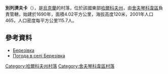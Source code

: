 {{coord|49|37|18|N|37|28|34|E|scale:100000_region:UA|display=title}}

'''別列濟夫卡'''（{{lang-uk|Березівка}}），是[[烏克蘭|烏克蘭]]的村落，位於該國東部[[哈爾科夫州|哈爾科夫州]]，由[[舍夫琴科韋區|舍夫琴科韋區]]負責管轄，始建於1690年，面積4.02平方公里，海拔高度120米，2001年人口465，人口密度每平方公里115.7人。

==參考資料==
* [http://w1.c1.rada.gov.ua/pls/z7502/A005?rdat1=09.01.2009&rf7571=34213 Березівка]{{dead link|date=2017年11月 |bot=InternetArchiveBot |fix-attempted=yes }}
* [http://weather.in.ua/ua/har'kovskaja/944 Погода в селі Березівка]{{Wayback|url=http://weather.in.ua/ua/har%27kovskaja/944 |date=20160323023922 }}

{{DEFAULTSORT:Березівка}}
[[Category:哈爾科夫州村落|Category:哈爾科夫州村落]]
[[Category:舍夫琴科韋區村落|Category:舍夫琴科韋區村落]]


{{Kharkiv-geo-stub}}